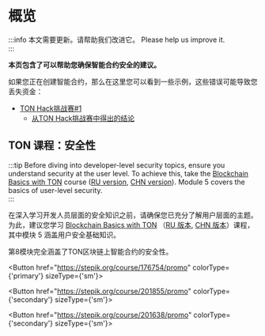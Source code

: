 

# 概览

:::info 
本文需要更新。请帮助我们改进它。 Please help us improve it.\
:::

**本页包含了可以帮助您确保智能合约安全的建议。**

如果您正在创建智能合约，那么在这里您可以看到一些示例，这些错误可能导致您丢失资金：

- [TON Hack挑战赛#1](https://github.com/ton-blockchain/hack-challenge-1)
  - [从TON Hack挑战赛中得出的结论](/develop/smart-contracts/security/ton-hack-challenge-1)

## TON 课程：安全性

:::tip 
Before diving into developer-level security topics, ensure you understand security at the user level. To achieve this, take the [Blockchain Basics with TON](https://stepik.org/course/201294/promo) course ([RU version](https://stepik.org/course/202221/), [CHN version](https://stepik.org/course/200976/)). Module 5 covers the basics of user-level security.\
:::

在深入学习开发人员层面的安全知识之前，请确保您已充分了解用户层面的主题。为此，建议您学习 [Blockchain Basics with TON](https://stepik.org/course/201294/promo) （[RU 版本](https://stepik.org/course/202221/), [CHN 版本](https://stepik.org/course/200976/)）课程，其中模块 5 涵盖用户安全基础知识。

第8模块完全涵盖了TON区块链上智能合约的安全性。

<Button href="https://stepik.org/course/176754/promo"
        colorType={'primary'} sizeType={'sm'}>

<Button href="https://stepik.org/course/201855/promo"
        colorType={'secondary'} sizeType={'sm'}>

<Button href="https://stepik.org/course/201638/promo"
        colorType={'secondary'} sizeType={'sm'}>

<Feedback />
